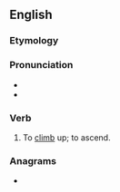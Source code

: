 ==English==

===Etymology===
{{prefix|en|up|climb}}

===Pronunciation===
* {{IPA|en|/ʌpˈklaɪm/}}
* {{rhymes|en|aɪm|s=2}}

===Verb===
{{en-verb|past2=upclomb}}

# {{lb|en|archaic}} To [[climb]] up; to ascend.

===Anagrams===
* {{anagrams|en|a=bcilmpu|climb up|plumbic}}